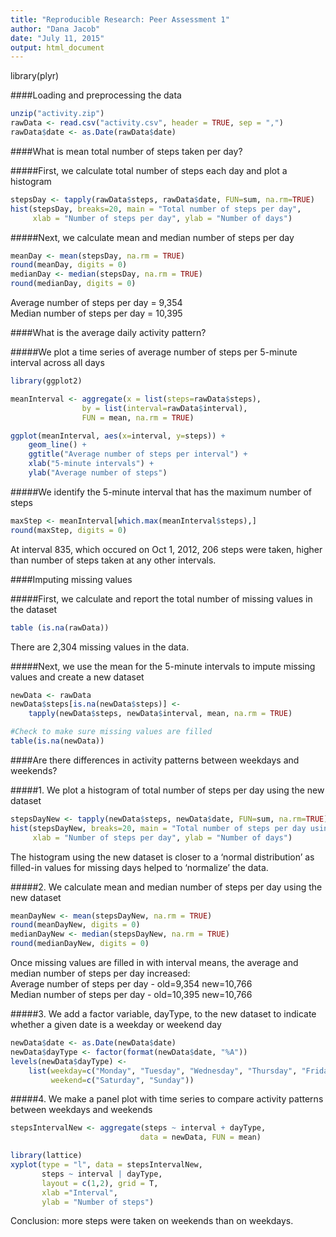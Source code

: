 ```yaml
---
title: "Reproducible Research: Peer Assessment 1"
author: "Dana Jacob"
date: "July 11, 2015"
output: html_document
---
```


library(plyr)

####Loading and preprocessing the data

```r
unzip("activity.zip")
rawData <- read.csv("activity.csv", header = TRUE, sep = ",")
rawData$date <- as.Date(rawData$date)    
```
    
####What is mean total number of steps taken per day?

#####First, we calculate total number of steps each day and plot a histogram

```r
stepsDay <- tapply(rawData$steps, rawData$date, FUN=sum, na.rm=TRUE)
hist(stepsDay, breaks=20, main = "Total number of steps per day",
     xlab = "Number of steps per day", ylab = "Number of days")
```

#####Next, we calculate mean and median number of steps per day

```r
meanDay <- mean(stepsDay, na.rm = TRUE)
round(meanDay, digits = 0)
medianDay <- median(stepsDay, na.rm = TRUE)
round(medianDay, digits = 0)
```

Average number of steps per day = 9,354  
Median number of steps per day = 10,395

####What is the average daily activity pattern?

#####We plot a time series of average number of steps per 5-minute interval across all days

```r
library(ggplot2)

meanInterval <- aggregate(x = list(steps=rawData$steps),
                by = list(interval=rawData$interval), 
                FUN = mean, na.rm = TRUE)

ggplot(meanInterval, aes(x=interval, y=steps)) + 
    geom_line() +
    ggtitle("Average number of steps per interval") +
    xlab("5-minute intervals") +
    ylab("Average number of steps")
```

#####We identify the 5-minute interval that has the maximum number of steps

```r
maxStep <- meanInterval[which.max(meanInterval$steps),]
round(maxStep, digits = 0)
```

At interval 835, which occured on Oct 1, 2012, 206 steps were taken, higher than number of steps taken at any other intervals. 

####Imputing missing values

#####First, we calculate and report the total number of missing values in the dataset 

```r
table (is.na(rawData))
```

There are 2,304 missing values in the data. 

#####Next, we use the mean for the 5-minute intervals to impute missing values and create a new dataset

```r
newData <- rawData
newData$steps[is.na(newData$steps)] <- 
    tapply(newData$steps, newData$interval, mean, na.rm = TRUE)

#Check to make sure missing values are filled
table(is.na(newData))
```

####Are there differences in activity patterns between weekdays and weekends?

#####1. We plot a histogram of total number of steps per day using the new dataset

```r
stepsDayNew <- tapply(newData$steps, newData$date, FUN=sum, na.rm=TRUE)
hist(stepsDayNew, breaks=20, main = "Total number of steps per day using new dataset",
     xlab = "Number of steps per day", ylab = "Number of days")
```

The histogram using the new dataset is closer to a 'normal distribution' as filled-in values for missing days helped to 'normalize' the data.

#####2. We calculate mean and median number of steps per day using the new dataset

```r
meanDayNew <- mean(stepsDayNew, na.rm = TRUE)
round(meanDayNew, digits = 0)
medianDayNew <- median(stepsDayNew, na.rm = TRUE)
round(medianDayNew, digits = 0)
```

Once missing values are filled in with interval means, the average and median number of steps per day increased:  
Average number of steps per day - old=9,354 new=10,766  
Median number of steps per day - old=10,395 new=10,766

#####3. We add a factor variable, dayType, to the new dataset to indicate whether a given date is a weekday or weekend day

```r
newData$date <- as.Date(newData$date)
newData$dayType <- factor(format(newData$date, "%A"))
levels(newData$dayType) <- 
    list(weekday=c("Monday", "Tuesday", "Wednesday", "Thursday", "Friday"),
         weekend=c("Saturday", "Sunday"))
```

#####4. We make a panel plot with time series to compare activity patterns between weekdays and weekends

```r
stepsIntervalNew <- aggregate(steps ~ interval + dayType,
                             data = newData, FUN = mean)

library(lattice)
xyplot(type = "l", data = stepsIntervalNew,
       steps ~ interval | dayType,
       layout = c(1,2), grid = T,
       xlab ="Interval",
       ylab = "Number of steps")
```

Conclusion: more steps were taken on weekends than on weekdays.
